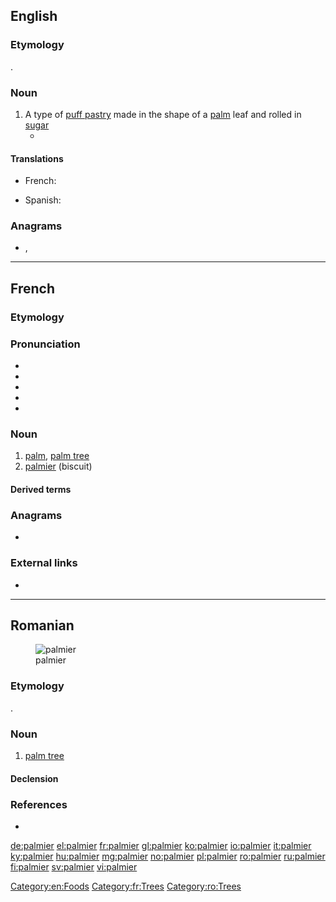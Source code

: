 ==English==

===Etymology===
{{borrowing|en|fr|palmier||palm tree}}.

===Noun===
{{en-noun}}

# A type of [[puff pastry]] made in the shape of a [[palm]] leaf and rolled in [[sugar]]
#* {{quote-journal|2007|January 30|Lily Koppel|In a Bakery Window, Shades of Miss Havisham|New York Times|url=http://www.nytimes.com/2007/01/30/nyregion/30ink.html
|passage=Glass cases are filled with a pastel field of pink sweet buns, glossy guava-oozing pastries and their vanilla custard cousins, crispy, heart-shaped orejas (elephant ears, or, at French bakeries, '''palmiers'''), and conchas (shells).}}

====Translations====
{{trans-top|puff pastry}}
* French: {{t+|fr|palmier|m}}
{{trans-mid}}
* Spanish: {{t+|es|palmera|f}}
{{trans-bottom}}

===Anagrams===
* {{l|en|impaler}}, {{l|en|lempira}}

[[Category:en:Foods]]

----

==French==

===Etymology===
{{suffix|fr|palme|ier}}

===Pronunciation===
* {{IPA|/pal.mje/|lang=fr}}
* {{audio|Fr-palmier.ogg|Audio (France, Paris)|lang=fr}}
* {{rhymes|je|lang=fr}}
* {{homophones|palmiers|lang=fr}}
* {{hyphenation|pal|mier|lang=fr}}

===Noun===
{{fr-noun|m}}

# [[palm]], [[palm tree]]
# [[#English|palmier]] (biscuit)

====Derived terms====
{{der3|{{l|fr|palmeraie||palm grove}}
|{{l|fr|palmier à huile||oil palm}}
|{{l|fr|palmier à sucre}}
|{{l|fr|palmier-dattier}}
|{{l|fr|palmier de Bismarck}}
|{{l|fr|palmier de Chine}}
|{{l|fr|palmier de Madagascar}}
|{{l|fr|palmier des Everglades||Everglades palm}}
|{{l|fr|palmier rônier}}}}

===Anagrams===
* {{l|fr|emplira}}

===External links===
* {{R:TLFi}}

[[Category:fr:Trees]]

----

==Romanian==
[[Image:Cocotier-vignette.jpg|thumb|palmier]]

===Etymology===
{{borrowing|ro|fr|palmier||palm tree}}.

===Noun===
{{ro-noun|m|i}}

# [[palm tree]]

====Declension====
{{ro-noun-m}}

===References===
* {{R:DEX}}

[[Category:ro:Trees]]

[[de:palmier]]
[[el:palmier]]
[[fr:palmier]]
[[gl:palmier]]
[[ko:palmier]]
[[io:palmier]]
[[it:palmier]]
[[ky:palmier]]
[[hu:palmier]]
[[mg:palmier]]
[[no:palmier]]
[[pl:palmier]]
[[ro:palmier]]
[[ru:palmier]]
[[fi:palmier]]
[[sv:palmier]]
[[vi:palmier]]
